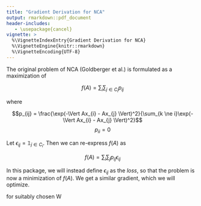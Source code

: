 ```yaml
---
title: "Gradient Derivation for NCA"
output: rmarkdown::pdf_document
header-includes:
   - \usepackage{cancel}
vignette: >
  %\VignetteIndexEntry{Gradient Derivation for NCA}
  %\VignetteEngine{knitr::rmarkdown}
  %\VignetteEncoding{UTF-8}
---
```


The original problem of NCA (Goldberger et al.) is formulated as a maximization of

$$f(A) = \sum_{i} \sum_{j \in C_{i}} p_{ij}$$

where

$$p_{ij} = \frac{\exp(-\Vert Ax_{i} - Ax_{j} \Vert)^2}{\sum_{k \ne i}\exp(-\Vert Ax_{i} - Ax_{j} \Vert)^2}$$
$$p_{ii} = 0$$

Let $\epsilon_{ij} = \mathbb{1}_{j \in C_{i}}$. Then we can re-express $f(A)$ as

$$f(A) = \sum_{i} \sum_{j} p_{ij}\epsilon_{ij}$$

In this package, we will instead define $\epsilon_{ij}$ as the *loss*, so that the
problem is now a minimization of $f(A)$. We get a similar gradient, which we will optimize.

\begin{equation}
\begin{split}
f'(A) &= -2A \sum_{i} \sum_{j} p_{ij} \epsilon_{ij} \left ((x_{i} - x_{j})(x_{i} - x_{j})^\intercal - \sum_{k} p_{ik}(x_{i} - x_{k})(x_{i} - x_{k})^\intercal \right) \\
 &= -2A \sum_{i} \left[\left(\sum_{j} p_{ij} \epsilon_{ij} (x_{i} - x_{j})(x_{i} - x_{j})^\intercal \right) - \left(\sum_{j}p_{ij} \epsilon_{ij}\right) \left(\sum_{k} p_{ik}(x_{i} - x_{k})(x_{i} - x_{k})^\intercal \right)\right] \\
  &= -2A \sum_{i} \left[\left(\sum_{j} p_{ij} \epsilon_{ij} (x_{i} - x_{j})(x_{i} - x_{j})^\intercal \right) - \left(\sum_{k}p_{ik} \epsilon_{ik}\right) \left(\sum_{j} p_{ij}(x_{i} - x_{j})(x_{i} - x_{j})^\intercal \right)\right] \\
  &= -2A \sum_{i} \sum_{j} p_{ij} \left(\epsilon_{ij}  - \sum_{k}p_{ik} \epsilon_{ik}\right) (x_{i} - x_{j})(x_{i} - x_{j})^\intercal  \\
  &= -2A \sum_{i} \sum_{j} W_{ij} (x_{i} - x_{j})(x_{i} - x_{j})^\intercal  \\
  &= \cancelto{0}{-2A \left(\sum_{i} \sum_{j} W_{ij} x_{i}x_{i}^\intercal \right)} +
  -2A \left(\sum_{i} \sum_{j} W_{ij} x_{j}x_{j}^\intercal \right) -
  -2A \left(\sum_{i} \sum_{j} W_{ij} x_{i}x_{j}^\intercal \right) -
  -2A \left(\sum_{i} \sum_{j} W_{ij} x_{j}x_{i}^\intercal \right) \\
  &= -2A X^\intercal W X
\end{split}
\end{equation}

for suitably chosen W
